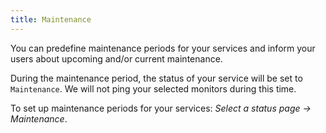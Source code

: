 ```yaml
---
title: Maintenance
---
```


You can predefine maintenance periods for your services and inform your users about upcoming and/or current maintenance.

During the maintenance period, the status of your service will be set to `Maintenance`. We will not ping your selected monitors during this time.

To set up maintenance periods for your services: _Select a status page &rarr; Maintenance_.